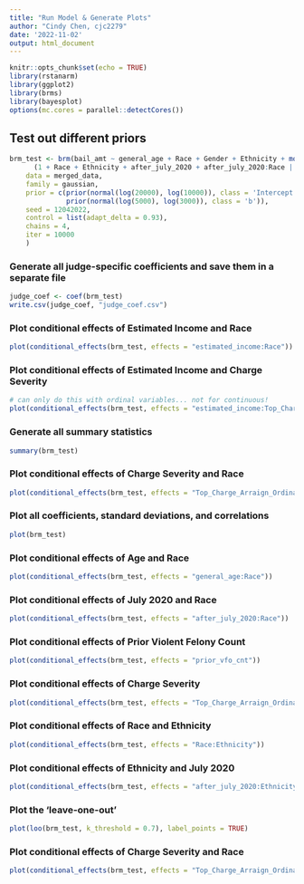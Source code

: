 ```yaml
---
title: "Run Model & Generate Plots"
author: "Cindy Chen, cjc2279"
date: '2022-11-02'
output: html_document
---
```


```r
knitr::opts_chunk$set(echo = TRUE)
library(rstanarm)
library(ggplot2)
library(brms)
library(bayesplot)
options(mc.cores = parallel::detectCores())
```

## Test out different priors

```r
brm_test <- brm(bail_amt ~ general_age + Race + Gender + Ethnicity + mo(Top_Charge_Arraign_Ordinal) + estimated_income + Representation_PubPriv + prior_vfo_cnt + prior_nonvfo_cnt + prior_misd_cnt + after_july_2020 + after_july_2020:Race +
      (1 + Race + Ethnicity + after_july_2020 + after_july_2020:Race | Judge_Name),
    data = merged_data,
    family = gaussian,
    prior = c(prior(normal(log(20000), log(10000)), class = 'Intercept'),
              prior(normal(log(5000), log(3000)), class = 'b')),
    seed = 12042022,
    control = list(adapt_delta = 0.93),
    chains = 4,
    iter = 10000
    )

```


### Generate all judge-specific coefficients and save them in a separate file
```r
judge_coef <- coef(brm_test)
write.csv(judge_coef, "judge_coef.csv")
```

### Plot conditional effects of Estimated Income and Race
```r
plot(conditional_effects(brm_test, effects = "estimated_income:Race"))
```

### Plot conditional effects of Estimated Income and Charge Severity
```r
# can only do this with ordinal variables... not for continuous!
plot(conditional_effects(brm_test, effects = "estimated_income:Top_Charge_Arraign_Ordinal"))
```

### Generate all summary statistics
```r
summary(brm_test)
```

### Plot conditional effects of Charge Severity and Race
```r
plot(conditional_effects(brm_test, effects = "Top_Charge_Arraign_Ordinal:Race"))
```

### Plot all coefficients, standard deviations, and correlations
```r
plot(brm_test)
```

### Plot conditional effects of Age and Race
```r
plot(conditional_effects(brm_test, effects = "general_age:Race"))
```

### Plot conditional effects of July 2020 and Race
```r
plot(conditional_effects(brm_test, effects = "after_july_2020:Race"))
```

### Plot conditional effects of Prior Violent Felony Count
```r
plot(conditional_effects(brm_test, effects = "prior_vfo_cnt"))
```

### Plot conditional effects of Charge Severity
```r
plot(conditional_effects(brm_test, effects = "Top_Charge_Arraign_Ordinal"))
```

### Plot conditional effects of Race and Ethnicity
```r
plot(conditional_effects(brm_test, effects = "Race:Ethnicity"))
```

### Plot conditional effects of Ethnicity and July 2020
```r
plot(conditional_effects(brm_test, effects = "after_july_2020:Ethnicity"))
```

### Plot the 'leave-one-out'
```r
plot(loo(brm_test, k_threshold = 0.7), label_points = TRUE)
```

### Plot conditional effects of Charge Severity and Race
```r
plot(conditional_effects(brm_test, effects = "Top_Charge_Arraign_Ordinal:Race"))
```